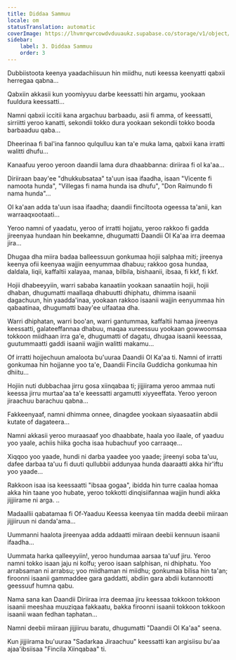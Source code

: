 ```yaml
---
title: Diddaa Sammuu
locale: om
statusTranslation: automatic
coverImage: https://lhvmrqwrcowdvduuaukz.supabase.co/storage/v1/object/public/strapi-uploads/small_cover-tratado-de-psicologia-revolucionaria.webp-5e15e1cec4e0ebebcde5d7fc7565d8fd.webp
sidebar:
    label: 3. Diddaa Sammuu
    order: 3
---
```

Dubbiistoota keenya yaadachiisuun hin miidhu, nuti keessa keenyatti qabxii herregaa qabna...

Qabxiin akkasii kun yoomiyyuu darbe keessatti hin argamu, yookaan fuuldura keessatti...

Namni qabxii iccitii kana argachuu barbaadu, asii fi amma, of keessatti, sirriitti yeroo kanatti, sekondii tokko dura yookaan sekondii tokko booda barbaaduu qaba...

Dheerinaa fi bal'ina fannoo qulqulluu kan ta'e muka lama, qabxii kana irratti walitti dhufu...

Kanaafuu yeroo yeroon daandii lama dura dhaabbanna: diriiraa fi ol ka'aa...

Diriiraan baay'ee "dhukkubsataa" ta'uun isaa ifaadha, isaan "Vicente fi namoota hunda", "Villegas fi nama hunda isa dhufu", "Don Raimundo fi nama hunda"...

Ol ka'aan adda ta'uun isaa ifaadha; daandii finciltoota ogeessa ta'anii, kan warraaqxootaati...

Yeroo namni of yaadatu, yeroo of irratti hojjatu, yeroo rakkoo fi gadda jireenyaa hundaan hin beekamne, dhugumatti Daandii Ol Ka'aa irra deemaa jira...

Dhugaa dha miira badaa balleessuun gonkumaa hojii salphaa miti; jireenya keenya ofii keenyaa wajjin eenyummaa dhabuu; rakkoo gosa hundaa, daldala, liqii, kaffaltii xalayaa, manaa, bilbila, bishaanii, ibsaa, fi kkf, fi kkf.

Hojii dhabeeyyiin, warri sababa kanaatiin yookaan sanaatiin hojii, hojii dhaban, dhugumatti maallaqa dhabuutti dhiphatu, dhimma isaanii dagachuun, hin yaadda'inaa, yookaan rakkoo isaanii wajjin eenyummaa hin qabaatinaa, dhugumatti baay'ee ulfaataa dha.

Warri dhiphatan, warri boo'an, warri gantummaa, kaffaltii hamaa jireenya keessatti, galateeffannaa dhabuu, maqaa xureessuu yookaan gowwoomsaa tokkoon miidhaan irra ga'e, dhugumatti of dagatu, dhugaa isaanii keessaa, guutummaatti gaddi isaanii wajjin walitti makamu...

Of irratti hojjechuun amaloota bu'uuraa Daandii Ol Ka'aa ti. Namni of irratti gonkumaa hin hojjanne yoo ta'e, Daandii Fincila Guddicha gonkumaa hin dhiitu...

Hojiin nuti dubbachaa jirru gosa xiinqabaa ti; jijjiirama yeroo ammaa nuti keessa jirru murtaa'aa ta'e keessatti argamutti xiyyeeffata. Yeroo yeroon jiraachuu barachuu qabna...

Fakkeenyaaf, namni dhimma onnee, dinagdee yookaan siyaasaatiin abdii kutate of dagateera...

Namni akkasii yeroo muraasaaf yoo dhaabbate, haala yoo ilaale, of yaaduu yoo yaale, achiis hiika gocha isaa hubachuuf yoo carraaqe...

Xiqqoo yoo yaade, hundi ni darba yaadee yoo yaade; jireenyi soba ta'uu, dafee darbaa ta'uu fi duuti qullubbii addunyaa hunda daaraatti akka hir'iftu yoo yaade...

Rakkoon isaa isa keessaatti "ibsaa gogaa", ibidda hin turre caalaa homaa akka hin taane yoo hubate, yeroo tokkotti dinqisiifannaa wajjin hundi akka jijjiirame ni arga. ..

Madaallii qabatamaa fi Of-Yaaduu Keessa keenyaa tiin madda deebii miiraan jijjiiruun ni danda'ama...

Uummanni haalota jireenyaa adda addaatti miiraan deebii kennuun isaanii ifaadha...

Uummata harka qalleeyyiin!, yeroo hundumaa aarsaa ta'uuf jiru. Yeroo namni tokko isaan jaju ni kolfu; yeroo isaan salphisan, ni dhiphatu. Yoo arrabsaman ni arrabsu; yoo miidhaman ni miidhu; gonkumaa bilisa hin ta'an; firoonni isaanii gammaddee gara gaddatti, abdiin gara abdii kutannootti geessuuf humna qabu.

Nama sana kan Daandii Diriiraa irra deemaa jiru keessaa tokkoon tokkoon isaanii meeshaa muuziqaa fakkaatu, bakka firoonni isaanii tokkoon tokkoon isaanii waan fedhan taphatan...

Namni deebii miiraan jijjiiruu baratu, dhugumatti "Daandii Ol Ka'aa" seena.

Kun jijjiirama bu'uuraa "Sadarkaa Jiraachuu" keessatti kan argisiisu bu'aa ajaa'ibsiisaa "Fincila Xiinqabaa" ti.

